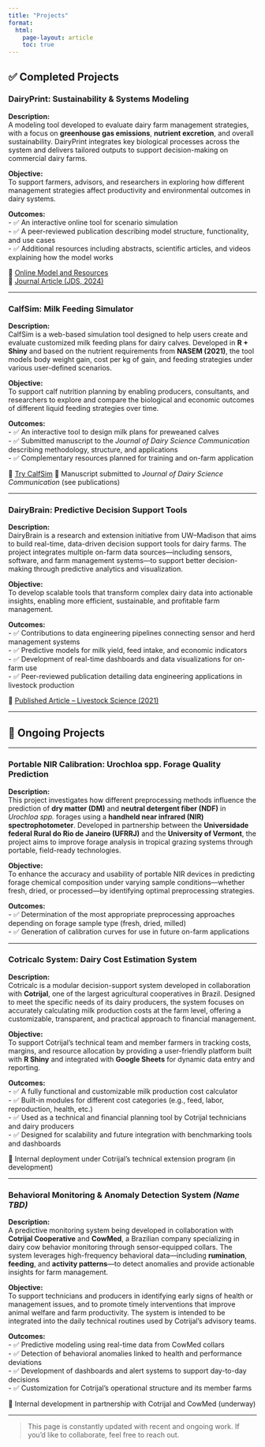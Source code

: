 ```yaml
---
title: "Projects"
format:
  html:
    page-layout: article
    toc: true
---
```


## ✅ Completed Projects

### DairyPrint: Sustainability & Systems Modeling

**Description:**  
A modeling tool developed to evaluate dairy farm management strategies, with a focus on **greenhouse gas emissions**, **nutrient excretion**, and overall sustainability. DairyPrint integrates key biological processes across the system and delivers tailored outputs to support decision-making on commercial dairy farms.

**Objective:**  
To support farmers, advisors, and researchers in exploring how different management strategies affect productivity and environmental outcomes in dairy systems.

**Outcomes:**  
- ✅ An interactive online tool for scenario simulation  
- ✅ A peer-reviewed publication describing model structure, functionality, and use cases  
- ✅ Additional resources including abstracts, scientific articles, and videos explaining how the model works

🔗 [Online Model and Resources](https://dairymgt.cals.wisc.edu/tools.php#Environment)  
📄 [Journal Article (JDS, 2024)](https://www.sciencedirect.com/science/article/pii/S002203022401049X)

---

### CalfSim: Milk Feeding Simulator

**Description:**  
CalfSim is a web-based simulation tool designed to help users create and evaluate customized milk feeding plans for dairy calves. Developed in **R + Shiny** and based on the nutrient requirements from **NASEM (2021)**, the tool models body weight gain, cost per kg of gain, and feeding strategies under various user-defined scenarios.

**Objective:**  
To support calf nutrition planning by enabling producers, consultants, and researchers to explore and compare the biological and economic outcomes of different liquid feeding strategies over time.

**Outcomes:**  
- ✅ An interactive tool to design milk plans for preweaned calves  
- ✅ Submitted manuscript to the *Journal of Dairy Science Communication * describing methodology, structure, and applications  
- ✅ Complementary resources planned for training and on-farm application

🔗 [Try CalfSim](https://tadeuedersilva.shinyapps.io/calfsim/)
📄 Manuscript submitted to *Journal of Dairy Science Communication* (see publications)

---

### DairyBrain: Predictive Decision Support Tools

**Description:**  
DairyBrain is a research and extension initiative from UW–Madison that aims to build real-time, data-driven decision support tools for dairy farms. The project integrates multiple on-farm data sources—including sensors, software, and farm management systems—to support better decision-making through predictive analytics and visualization.

**Objective:**  
To develop scalable tools that transform complex dairy data into actionable insights, enabling more efficient, sustainable, and profitable farm management.

**Outcomes:**  
- ✅ Contributions to data engineering pipelines connecting sensor and herd management systems  
- ✅ Predictive models for milk yield, feed intake, and economic indicators  
- ✅ Development of real-time dashboards and data visualizations for on-farm use  
- ✅ Peer-reviewed publication detailing data engineering applications in livestock production

🔗 [Published Article – Livestock Science (2021)](https://www.sciencedirect.com/science/article/abs/pii/S1871141321002109)

---

## 🚧 Ongoing Projects

---

### Portable NIR Calibration: Urochloa spp. Forage Quality Prediction

**Description:**  
This project investigates how different preprocessing methods influence the prediction of **dry matter (DM)** and **neutral detergent fiber (NDF)** in *Urochloa spp.* forages using a **handheld near infrared (NIR) spectrophotometer**. Developed in partnership between the **Universidade federal Rural do Rio de Janeiro (UFRRJ)** and the **University of Vermont**, the project aims to improve forage analysis in tropical grazing systems through portable, field-ready technologies.

**Objective:**  
To enhance the accuracy and usability of portable NIR devices in predicting forage chemical composition under varying sample conditions—whether fresh, dried, or processed—by identifying optimal preprocessing strategies.

**Outcomes:**  
- ✅ Determination of the most appropriate preprocessing approaches depending on forage sample type (fresh, dried, milled)  
- ✅ Generation of calibration curves for use in future on-farm applications  

---

### Cotricalc System: Dairy Cost Estimation System

**Description:**  
Cotricalc is a modular decision-support system developed in collaboration with **Cotrijal**, one of the largest agricultural cooperatives in Brazil. Designed to meet the specific needs of its dairy producers, the system focuses on accurately calculating milk production costs at the farm level, offering a customizable, transparent, and practical approach to financial management.

**Objective:**  
To support Cotrijal’s technical team and member farmers in tracking costs, margins, and resource allocation by providing a user-friendly platform built with **R Shiny** and integrated with **Google Sheets** for dynamic data entry and reporting.

**Outcomes:**  
- ✅ A fully functional and customizable milk production cost calculator  
- ✅ Built-in modules for different cost categories (e.g., feed, labor, reproduction, health, etc.)  
- ✅ Used as a technical and financial planning tool by Cotrijal technicians and dairy producers  
- ✅ Designed for scalability and future integration with benchmarking tools and dashboards

🔗 Internal deployment under Cotrijal's technical extension program (in development)

---

### Behavioral Monitoring & Anomaly Detection System *(Name TBD)*

**Description:**  
A predictive monitoring system being developed in collaboration with **Cotrijal Cooperative** and **CowMed**, a Brazilian company specializing in dairy cow behavior monitoring through sensor-equipped collars. The system leverages high-frequency behavioral data—including **rumination**, **feeding**, and **activity patterns**—to detect anomalies and provide actionable insights for farm management.

**Objective:**  
To support technicians and producers in identifying early signs of health or management issues, and to promote timely interventions that improve animal welfare and farm productivity. The system is intended to be integrated into the daily technical routines used by Cotrijal’s advisory teams.

**Outcomes:**  
- ✅ Predictive modeling using real-time data from CowMed collars  
- ✅ Detection of behavioral anomalies linked to health and performance deviations  
- ✅ Development of dashboards and alert systems to support day-to-day decisions  
- ✅ Customization for Cotrijal’s operational structure and its member farms

🔗 Internal development in partnership with Cotrijal and CowMed (underway)

---

> This page is constantly updated with recent and ongoing work. If you'd like to collaborate, feel free to reach out.

